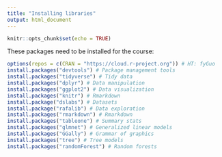 ```yaml
---
title: "Installing libraries"
output: html_document
---
```


```r
knitr::opts_chunk$set(echo = TRUE)
```

These packages need to be installed for the course:


```r
options(repos = c(CRAN = "https://cloud.r-project.org")) # HT: fyGuo
install.packages("devtools") # Package management tools
install.packages("tidyverse") # Tidy data
install.packages("dplyr") # Data manipulation
install.packages("ggplot2") # Data visualization
install.packages("knitr") # Rmarkdown
install.package("dslabs") # Datasets
install.package("rafalib") # Data exploration
install.packages("rmarkdown") # Rmarkdown
install.packages("tableone") # Summary stats
install.packages("glmnet") # Generalized linear models
install.packages("GGally") # Grammar of graphics
install.packages("tree") # Tree models
install.packages("randomForest") # Random forests
```